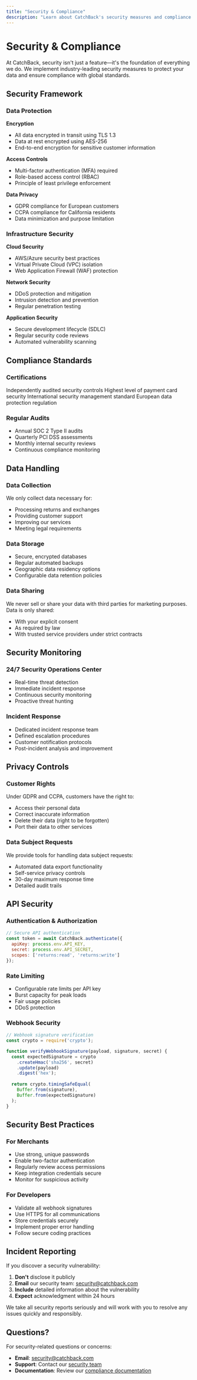 ```yaml
---
title: "Security & Compliance"
description: "Learn about CatchBack's security measures and compliance standards"
---
```


# Security & Compliance

At CatchBack, security isn't just a feature—it's the foundation of everything we do. We implement industry-leading security measures to protect your data and ensure compliance with global standards.

## Security Framework

### Data Protection

**Encryption**
- All data encrypted in transit using TLS 1.3
- Data at rest encrypted using AES-256
- End-to-end encryption for sensitive customer information

**Access Controls**
- Multi-factor authentication (MFA) required
- Role-based access control (RBAC)
- Principle of least privilege enforcement

**Data Privacy**
- GDPR compliance for European customers
- CCPA compliance for California residents
- Data minimization and purpose limitation

### Infrastructure Security

**Cloud Security**
- AWS/Azure security best practices
- Virtual Private Cloud (VPC) isolation
- Web Application Firewall (WAF) protection

**Network Security**
- DDoS protection and mitigation
- Intrusion detection and prevention
- Regular penetration testing

**Application Security**
- Secure development lifecycle (SDLC)
- Regular security code reviews
- Automated vulnerability scanning

## Compliance Standards

### Certifications

<CardGroup cols={2}>
  <Card
    title="SOC 2 Type II"
    icon="shield-check"
  >
    Independently audited security controls
  </Card>
  <Card
    title="PCI DSS Level 1"
    icon="credit-card"
  >
    Highest level of payment card security
  </Card>
  <Card
    title="ISO 27001"
    icon="certificate"
  >
    International security management standard
  </Card>
  <Card
    title="GDPR Compliant"
    icon="balance-scale"
  >
    European data protection regulation
  </Card>
</CardGroup>

### Regular Audits
- Annual SOC 2 Type II audits
- Quarterly PCI DSS assessments
- Monthly internal security reviews
- Continuous compliance monitoring

## Data Handling

### Data Collection
We only collect data necessary for:
- Processing returns and exchanges
- Providing customer support
- Improving our services
- Meeting legal requirements

### Data Storage
- Secure, encrypted databases
- Regular automated backups
- Geographic data residency options
- Configurable data retention policies

### Data Sharing
We never sell or share your data with third parties for marketing purposes. Data is only shared:
- With your explicit consent
- As required by law
- With trusted service providers under strict contracts

## Security Monitoring

### 24/7 Security Operations Center
- Real-time threat detection
- Immediate incident response
- Continuous security monitoring
- Proactive threat hunting

### Incident Response
- Dedicated incident response team
- Defined escalation procedures
- Customer notification protocols
- Post-incident analysis and improvement

## Privacy Controls

### Customer Rights
Under GDPR and CCPA, customers have the right to:
- Access their personal data
- Correct inaccurate information
- Delete their data (right to be forgotten)
- Port their data to other services

### Data Subject Requests
We provide tools for handling data subject requests:
- Automated data export functionality
- Self-service privacy controls
- 30-day maximum response time
- Detailed audit trails

## API Security

### Authentication & Authorization
```javascript
// Secure API authentication
const token = await CatchBack.authenticate({
  apiKey: process.env.API_KEY,
  secret: process.env.API_SECRET,
  scopes: ['returns:read', 'returns:write']
});
```

### Rate Limiting
- Configurable rate limits per API key
- Burst capacity for peak loads
- Fair usage policies
- DDoS protection

### Webhook Security
```javascript
// Webhook signature verification
const crypto = require('crypto');

function verifyWebhookSignature(payload, signature, secret) {
  const expectedSignature = crypto
    .createHmac('sha256', secret)
    .update(payload)
    .digest('hex');
  
  return crypto.timingSafeEqual(
    Buffer.from(signature),
    Buffer.from(expectedSignature)
  );
}
```

## Security Best Practices

### For Merchants
- Use strong, unique passwords
- Enable two-factor authentication
- Regularly review access permissions
- Keep integration credentials secure
- Monitor for suspicious activity

### For Developers
- Validate all webhook signatures
- Use HTTPS for all communications
- Store credentials securely
- Implement proper error handling
- Follow secure coding practices

## Incident Reporting

If you discover a security vulnerability:

1. **Don't** disclose it publicly
2. **Email** our security team: security@catchback.com
3. **Include** detailed information about the vulnerability
4. **Expect** acknowledgment within 24 hours

We take all security reports seriously and will work with you to resolve any issues quickly and responsibly.

## Questions?

For security-related questions or concerns:
- **Email**: security@catchback.com
- **Support**: Contact our [security team](/resources/support)
- **Documentation**: Review our [compliance documentation](/logistics-legal/compliance)
